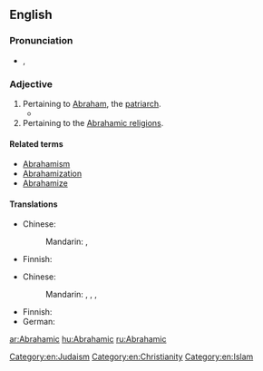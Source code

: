 ==English==

===Pronunciation===
* {{a|UK}} {{IPA|/eɪ.bɹəˈhæm.ɪk/}}, {{X-SAMPA|/eI.br@"h{m.Ik/}}

===Adjective===
{{en-adj}}

# Pertaining to [[Abraham]], the [[patriarch]].
#* {{quote-journal |year=1896 |journal=The Methodist review |page=66 |title=Spiritual Development of St. Paul |author=James S. Kennedy |url=http://books.google.com/books?id=YTAuAAAAYAAJ&printsec=titlepage#PPA66,M1 |page=66 |passage=Paul's faith was at this crisis in his spiritual illumination more '''Abrahamic''' than Christlike in its character.}}
# Pertaining to the [[w:Abrahamic religions|Abrahamic religions]].

====Related terms====
* [[Abrahamism]]
* [[Abrahamization]]
* [[Abrahamize]]

====Translations====
{{trans-top|pertaining to Abraham}}
* Chinese:
*: Mandarin: {{t|cmn|亞伯拉罕|alt=亞伯拉罕的|sc=Hani}}, {{t-|cmn|亚伯拉罕|alt=亚伯拉罕的|tr=Yàbólāhǎn de|sc=Hani}}
{{trans-mid}}
* Finnish: {{t-|fi|abrahamilainen}}
{{trans-bottom}}

{{trans-top|pertaining to Abrahamic religions}}
* Chinese:
*: Mandarin: {{t|cmn|亞伯拉罕諸教|sc=Hani}}, {{t|cmn|亚伯拉罕诸教|tr=Yàbólāhǎn zhūjiào|sc=Hani}}, {{t|cmn|亞伯拉罕宗教|sc=Hani}}, {{t|cmn|亚伯拉罕宗教|tr=Yàbólāhǎn zōngjiào|sc=Hani}}
{{trans-mid}}
* Finnish: {{t-|fi|abrahamilainen}}
* German: {{t|de|abrahamitisch}}
{{trans-bottom}}

[[Category:en:Judaism]]
[[Category:en:Christianity]]
[[Category:en:Islam]]

[[ar:Abrahamic]]
[[hu:Abrahamic]]
[[ru:Abrahamic]]